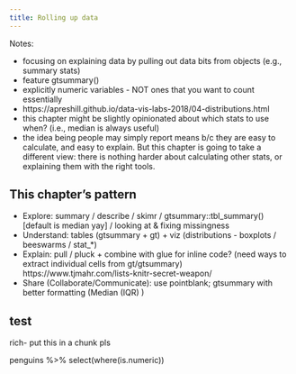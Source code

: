 ```yaml
--- 
title: Rolling up data
---
```


Notes: 

- focusing on explaining data by pulling out data bits from objects (e.g., summary stats)
- feature gtsummary()
- explicitly numeric variables - NOT ones that you want to count essentially
- https://apreshill.github.io/data-vis-labs-2018/04-distributions.html
- this chapter might be slightly opinionated about which stats to use when? (i.e., median is always useful)
- the idea being people may simply report means b/c they are easy to calculate, and easy to explain. But this chapter is going to take a different view: there is nothing harder about calculating other stats, or explaining them with the right tools.

## This chapter's pattern

- Explore: summary / describe / skimr /  gtsummary::tbl_summary() [default is median yay] / looking at & fixing missingness
- Understand: tables (gtsummary + gt) + viz (distributions - boxplots / beeswarms / stat_*)
- Explain: pull / pluck + combine with glue for inline code? (need ways to extract individual cells from gt/gtsummary) https://www.tjmahr.com/lists-knitr-secret-weapon/
- Share (Collaborate/Communicate): use pointblank; gtsummary with better formatting (Median (IQR) )

## test

rich- put this in a chunk pls

penguins %>% select(where(is.numeric))
